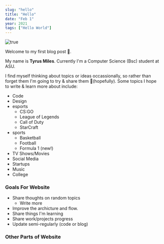 ```yaml
---
slug: "hello"
title: "Hello"
date: "Feb 1"
year: 2021
tags: ["Hello World"]
---
```



<IMG url="/elliot.png" caption="This is the main character of Hunter x Hunter , Gon" title="true"/>

Welcome to my first blog post 🥳. 

My name is **Tyrus Miles**. Currently I'm a Computer Science (Bsc) student at ASU.

I find myself thinking about topics or ideas occassionally, so rather than forget them I'm going to try & share them 🤞(hopefully). Some topics I hope to write & learn more about include:
- Code
- Design
- esports
    - CS:GO
    - League of Legends
    - Call of Duty
    - StarCraft
- sports
    - Basketball
    - Football
    - Formula 1 (new!)
- TV Shows/Movies
- Social Media
- Startups
- Music
- College


### Goals For Website
- Share thoughts on random topics
    - Write more
- Improve the archicture and flow. <A text="Source" link="https://github.com/Haustle/www"/>
- Share things I'm learning
- Share work/projects progress
- Update semi-regularly (code or blog)
### Other Parts of Website


